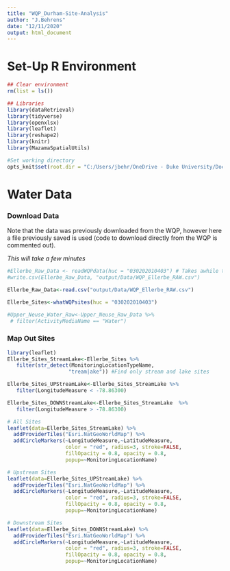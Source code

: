 ```yaml
---
title: "WQP_Durham-Site-Analysis"
author: "J.Behrens"
date: "12/11/2020"
output: html_document
---
```

# Set-Up R Environment
```r
## Clear environment
rm(list = ls())

## Libraries
library(dataRetrieval)
library(tidyverse)
library(openxlsx)
library(leaflet)                                           
library(reshape2)
library(knitr)
library(MazamaSpatialUtils)

#Set working directory
opts_knit$set(root.dir = "C:/Users/jbehr/OneDrive - Duke University/Documents/5. R/2._WQP-EllerbeC-FlatR")
```

# Water Data

### Download Data
Note that the data was previously downloaded from the WQP, however here a file previously saved is used (code to download directly from the WQP is commented out).

*This will take a few minutes*
```r
#Ellerbe_Raw_Data <- readWQPdata(huc = "030202010403") # Takes awhile to load (downloaded on 12/11/2020)
#write.csv(Ellerbe_Raw_Data, "output/Data/WQP_Ellerbe_RAW.csv")

Ellerbe_Raw_Data<-read.csv("output/Data/WQP_Ellerbe_RAW.csv") 

Ellerbe_Sites<-whatWQPsites(huc = "030202010403")

#Upper_Neuse_Water_Raw<-Upper_Neuse_Raw_Data %>% 
 # filter(ActivityMediaName == "Water")
```

### Map Out Sites
```r
library(leaflet)
Ellerbe_Sites_StreamLake<-Ellerbe_Sites %>% 
   filter(str_detect(MonitoringLocationTypeName, 
                    "tream|ake")) #Find only stream and lake sites

Ellerbe_Sites_UPStreamLake<-Ellerbe_Sites_StreamLake %>% 
   filter(LongitudeMeasure < -78.86300)

Ellerbe_Sites_DOWNStreamLake<-Ellerbe_Sites_StreamLake  %>% 
   filter(LongitudeMeasure > -78.86300)

# All Sites
leaflet(data=Ellerbe_Sites_StreamLake) %>% 
  addProviderTiles("Esri.NatGeoWorldMap") %>%
  addCircleMarkers(~LongitudeMeasure,~LatitudeMeasure,
                   color = "red", radius=3, stroke=FALSE,
                   fillOpacity = 0.8, opacity = 0.8,
                   popup=~MonitoringLocationName)

# Upstream Sites
leaflet(data=Ellerbe_Sites_UPStreamLake) %>% 
  addProviderTiles("Esri.NatGeoWorldMap") %>%
  addCircleMarkers(~LongitudeMeasure,~LatitudeMeasure,
                   color = "red", radius=3, stroke=FALSE,
                   fillOpacity = 0.8, opacity = 0.8,
                   popup=~MonitoringLocationName)

# Downstream Sites
leaflet(data=Ellerbe_Sites_DOWNStreamLake) %>% 
  addProviderTiles("Esri.NatGeoWorldMap") %>%
  addCircleMarkers(~LongitudeMeasure,~LatitudeMeasure,
                   color = "red", radius=3, stroke=FALSE,
                   fillOpacity = 0.8, opacity = 0.8,
                   popup=~MonitoringLocationName)
```


```r


```






